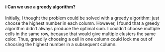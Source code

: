 #### ℹ️ Can we use a greedy algorithm?

Initially, I thought the problem could be solved with a greedy algorithm: just choose the highest number in each column. However, I found that a greedy algorithm didn’t always produce the optimal sum. I couldn’t choose multiple cells in the same row, because that would give multiple clusters the same color. Thus, greedily choosing a cell in one column could lock me out of choosing the highest number in a subsequent column.
